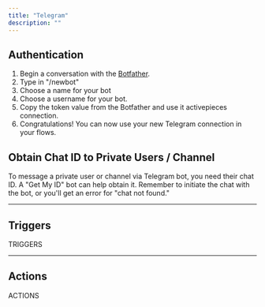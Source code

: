 ```yaml
---
title: "Telegram"
description: ""
---
```


## Authentication
1. Begin a conversation with the [Botfather](https://telegram.me/BotFather).
2. Type in "/newbot"
3. Choose a name for your bot
4. Choose a username for your bot.
5. Copy the token value from the Botfather and use it activepieces connection.
6. Congratulations! You can now use your new Telegram connection in your flows.

## Obtain Chat ID to Private Users / Channel
To message a private user or channel via Telegram bot, you need their chat ID. A "Get My ID" bot can help obtain it. Remember to initiate the chat with the bot, or you'll get an error for "chat not found."

---

## Triggers

TRIGGERS

---

## Actions

ACTIONS